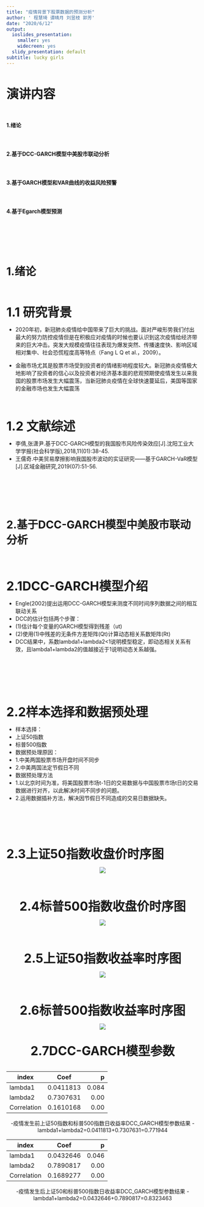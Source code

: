```yaml
---
title: "疫情背景下股票数据的预测分析"
author: ' 程慧琦 谭晴月 刘昱枝 郭芳'
date: "2020/6/12"
output:
  ioslides_presentation:
    smaller: yes
    widecreen: yes
  slidy_presentation: default
subtitle: lucky girls
---
```

##
<br/>
<font size=6>
**演讲内容**
</font>

<br/>

#### 1.绪论

<br/>

#### 2.基于DCC-GARCH模型中美股市联动分析

<br/>

#### 3.基于GARCH模型和VAR曲线的收益风险预警

<br/>

#### 4.基于Egarch模型预测

<br/>
<br/>
<br/>
<br/>

# 1.绪论
##
<br/>
</br>
<font size=6>
**1.1 研究背景**
</font>

- 2020年初，新冠肺炎疫情给中国带来了巨大的挑战。面对严峻形势我们付出最大的努力防控疫情但是在积极应对疫情的时候也要认识到这次疫情给经济带来的巨大冲击。突发大规模疫情往往表现为爆发突然、传播速度快、影响区域相对集中、社会恐慌程度高等特点（Fang L Q et al.，2009）。

- 金融市场尤其是股票市场受到投资者的情绪影响程度较大。新冠肺炎疫情极大地影响了投资者的信心以及投资者对经济基本面的悲观预期使疫情发生以来我国的股票市场发生大幅震荡，当新冠肺炎疫情在全球快速蔓延后，美国等国家的金融市场也发生大幅震荡

##
<br/>
</br>
<font size=6>
**1.2 文献综述**
</font>

-  李倩,张潇尹.基于DCC-GARCH模型的我国股市风险传染效应[J].沈阳工业大学学报(社会科学版),2018,11(01):38-45.
-  王儒奇.中美贸易摩擦影响我国股市波动的实证研究——基于GARCH-VaR模型[J].区域金融研究,2019(07):51-56.

<br/>
<br/>
<br/>
<br/>

# 2.基于DCC-GARCH模型中美股市联动分析
##
<br/>
</br>
<font size=6>

**2.1DCC-GARCH模型介绍**
</font>

- Engle(2002)提出运用DCC-GARCH模型来测度不同时间序列数据之间的相互联动关系
- DCC的估计包括两个步骤：
- (1)估计每个变量的GARCH模型得到残差（ut)  
- (2)使用(1)中残差的无条件方差矩阵(Qt)计算动态相关系数矩阵(Rt)
- DCC结果中，系数lambda1+lambda2<1说明模型稳定，即动态相关关系有效，且lambda1+lambda2的值越接近于1说明动态关系越强。
<br/>
<br/>
<br/>
<br/>


##
<br/>
</br>
<font size=6>


**2.2样本选择和数据预处理**
</font>

- 样本选择：
- 上证50指数
- 标普500指数
- 数据预处理原因：
- 1.中美两国股票市场开盘时间不同步
- 2.中美两国法定节假日不同
- 数据预处理方法
- 1.以北京时间为准，将美国股票市场t-1日的交易数据与中国股票市场t日的交易数据进行对齐，以此解决时间不同步的问题。
- 2.运用数据插补方法，解决因节假日不同造成的交易日数据缺失。
<br/>
<br/>
<br/>
<br/>

##
<br/>
<font size=6>

**2.3上证50指数收盘价时序图**
</font>

<div align=center>
![](sz50.png)

##
<br/>
<font size=6>

**2.4标普500指数收盘价时序图**
</font>

<div align=center>
![](spx.png)

##
<br/>
<font size=6>

**2.5上证50指数收益率时序图**
</font>

<div align=center>
![](rsz50.png)


##
<br/>
<font size=6>

**2.6标普500指数收益率时序图**
</font>

<div align=center>
![](rspx.png)

##
<font size=6>
**2.7DCC-GARCH模型参数**
</font> 
<br/>
<br/>

index|Coef|p
--|:--:|--:
lambda1|0.0411813|0.084
lambda2|0.7307631|0.00
Correlation|0.1610168|0.00
-疫情发生前上证50指数和标普500指数日收益率DCC_GARCH模型参数结果
-lambda1+lambda2=0.0411813+0.7307631=0.771944

index|Coef|p
--|:--:|--:
lambda1|0.0432646|0.046
lambda2|0.7890817|0.00
Correlation|0.1689277|0.00
-疫情发生后上证50和标普500指数日收益率DCC_GARCH模型参数结果
-lambda1+lambda2=0.0432646+0.7890817=0.8323463
<br/>
<br/>
<br/>
<br/>





